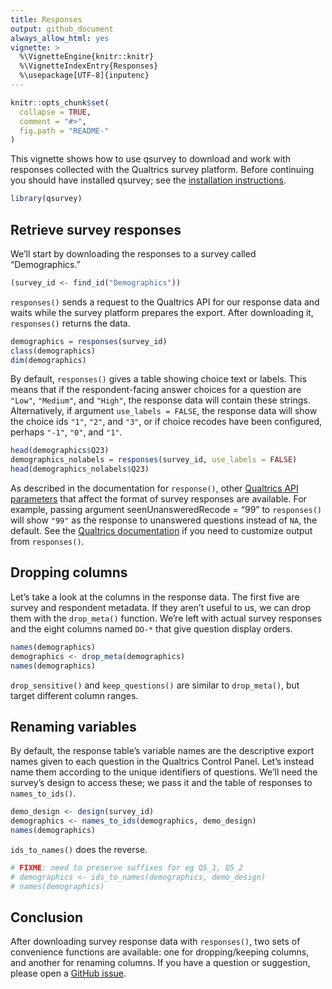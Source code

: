 ```yaml
---
title: Responses
output: github_document
always_allow_html: yes
vignette: >
  %\VignetteEngine{knitr::knitr}
  %\VignetteIndexEntry{Responses}
  %\usepackage[UTF-8]{inputenc}
---
```


```r
knitr::opts_chunk$set(
  collapse = TRUE,
  comment = "#>",
  fig.path = "README-"
)
```

This vignette shows how to use qsurvey to download and work with responses
collected with the Qualtrics survey platform. Before continuing you should have
installed qsurvey; see the [installation instructions](https://jdunham.io/qsurvey/).

```r
library(qsurvey)
```

## Retrieve survey responses

We'll start by downloading the responses to a survey called "Demographics."

```r
(survey_id <- find_id("Demographics"))
```

`responses()` sends a request to the Qualtrics API for our response data and
waits while the survey platform prepares the export. After downloading it,
`responses()` returns the data.

```r
demographics = responses(survey_id)
class(demographics)
dim(demographics)
```

By default, `responses()` gives a table showing choice text or labels. This
means that if the respondent-facing answer choices for a question are `"Low"`,
`"Medium"`, and `"High"`, the response data will contain these strings.
Alternatively, if argument `use_labels = FALSE`, the response data will show
the choice ids `"1"`, `"2"`, and `"3"`, or if choice recodes have been
configured, perhaps `"-1"`, `"0"`, and `"1"`.

```r
head(demographics$Q23)
demographics_nolabels = responses(survey_id, use_labels = FALSE)
head(demographics_nolabels$Q23)
```

As described in the documentation for `response()`, other [Qualtrics API
parameters](https://api.qualtrics.com/docs/json) that affect the format of
survey responses are available. For example, passing argument
seenUnansweredRecode = "99" to `responses()` will show `"99"` as the response to
unanswered questions instead of `NA`, the default. See the [Qualtrics
documentation](https://api.qualtrics.com/docs/json) if you need to customize
output from `responses()`.


## Dropping columns

Let's take a look at the columns in the response data. The first five are survey
and respondent metadata. If they aren't useful to us, we can drop them with the
`drop_meta()` function. We're left with actual survey responses and the eight
columns named `DO-*` that give question display orders. 

```r
names(demographics)
demographics <- drop_meta(demographics)
names(demographics)
```

`drop_sensitive()` and `keep_questions()` are similar to `drop_meta()`, but
target different column ranges.


## Renaming variables

By default, the response table's variable names are the descriptive export names
given to each question in the Qualtrics Control Panel. Let's instead name them
according to the unique identifiers of questions. We'll need the survey's design
to access these; we pass it and the table of responses to `names_to_ids()`.

```r
demo_design <- design(survey_id)
demographics <- names_to_ids(demographics, demo_design)
names(demographics)
```

`ids_to_names()` does the reverse.

```r
# FIXME: need to preserve suffixes for eg Q5_1, Q5_2   
# demographics <- ids_to_names(demographics, demo_design)
# names(demographics)
```


## Conclusion

After downloading survey response data with `responses()`, two sets of
convenience functions are available: one for dropping/keeping columns, and
another for renaming columns. If you have a question or suggestion, please open
a [GitHub issue](https://github.com/jamesdunham/qsurvey/issues).
